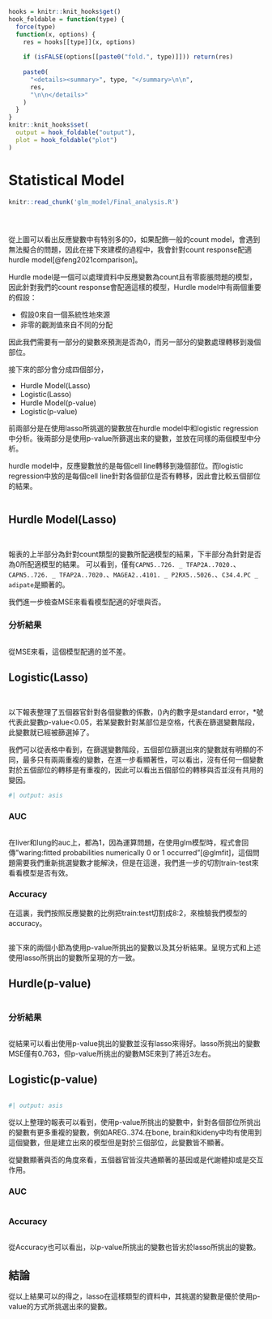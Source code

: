 ```r
hooks = knitr::knit_hooks$get()
hook_foldable = function(type) {
  force(type)
  function(x, options) {
    res = hooks[[type]](x, options)
    
    if (isFALSE(options[[paste0("fold.", type)]])) return(res)
    
    paste0(
      "<details><summary>", type, "</summary>\n\n",
      res,
      "\n\n</details>"
    )
  }
}
knitr::knit_hooks$set(
  output = hook_foldable("output"),
  plot = hook_foldable("plot")
)
```
# Statistical Model

```r
knitr::read_chunk('glm_model/Final_analysis.R')
```

```r

```

```r

```

```r


```

從上圖可以看出反應變數中有特別多的0，如果配飾一般的count model，會遇到無法擬合的問題，因此在接下來建模的過程中，我會針對count response配適hurdle model[@feng2021comparison]。

Hurdle model是一個可以處理資料中反應變數為count且有零膨脹問題的模型，因此針對我們的count response會配適這樣的模型，Hurdle model中有兩個重要的假設：

- 假設0來自一個系統性地來源
- 非零的觀測值來自不同的分配

因此我們需要有一部分的變數來預測是否為0，而另一部分的變數處理轉移到幾個部位。

接下來的部分會分成四個部分，

- Hurdle Model(Lasso)
- Logistic(Lasso)
- Hurdle Model(p-value)
- Logistic(p-value)

前兩部分是在使用lasso所挑選的變數放在hurdle model中和logistic regression中分析。後兩部分是使用p-value所篩選出來的變數，並放在同樣的兩個模型中分析。

hurdle model中，反應變數放的是每個cell line轉移到幾個部位。而logistic regression中放的是每個cell line針對各個部位是否有轉移，因此會比較五個部位的結果。

```r
```

## Hurdle Model(Lasso)

```r

```


```r

```

報表的上半部分為針對count類型的變數所配適模型的結果，下半部分為針對是否為0所配適模型的結果。
可以看到，僅有`CAPN5..726. _ TFAP2A..7020.`、`CAPN5..726. _ TFAP2A..7020.`、`MAGEA2..4101. _ P2RX5..5026.`、`C34.4.PC _ adipate`是顯著的。

我們進一步檢查MSE來看看模型配適的好壞與否。

### 分析結果

```r

```

從MSE來看，這個模型配適的並不差。

## Logistic(Lasso)

```r

```

```r

```

以下報表整理了五個器官針對各個變數的係數，()內的數字是standard error，*號代表此變數p-value<0.05，若某變數針對某部位是空格，代表在篩選變數階段，此變數就已經被篩選掉了。

我們可以從表格中看到，在篩選變數階段，五個部位篩選出來的變數就有明顯的不同，最多只有兩兩重複的變數，在進一步看顯著性，可以看出，沒有任何一個變數對於五個部位的轉移是有重複的，因此可以看出五個部位的轉移與否並沒有共用的變因。
```r
#| output: asis
```

### AUC
```r
```
在liver和lung的auc上，都為1，因為運算問題，在使用glm模型時，程式會回傳"waring:fitted probabilities numerically 0 or 1 occurred"[@glmfit]，這個問題需要我們重新挑選變數才能解決，但是在這邊，我們進一步的切割train-test來看看模型是否有效。

### Accuracy
在這裏，我們按照反應變數的比例把train:test切割成8:2，來檢驗我們模型的accuracy。

```r

```

接下來的兩個小節為使用p-value所挑出的變數以及其分析結果。呈現方式和上述使用lasso所挑出的變數所呈現的方一致。

## Hurdle(p-value)


```r

```

### 分析結果
```r

```

從結果可以看出使用p-value挑出的變數並沒有lasso來得好。lasso所挑出的變數MSE僅有0.763，但p-value所挑出的變數MSE來到了將近3左右。

## Logistic(p-value)
```r

```

```r
#| output: asis
```

從以上整理的報表可以看到，使用p-value所挑出的變數中，針對各個部位所挑出的變數有更多重複的變數，例如AREG..374.在bone, brain和kideny中均有使用到這個變數，但是建立出來的模型但是對於三個部位，此變數皆不顯著。

從變數顯著與否的角度來看，五個器官皆沒共通顯著的基因或是代謝體抑或是交互作用。

### AUC
```r

```

### Accuracy
```r

```

從Accuracy也可以看出，以p-value所挑出的變數也皆劣於lasso所挑出的變數。

## 結論

從以上結果可以的得之，lasso在這樣類型的資料中，其挑選的變數是優於使用p-value的方式所挑選出來的變數。
